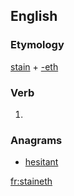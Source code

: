 ==English==

===Etymology===
[[stain]] + [[-eth]]

===Verb===
{{en-verb form}}

# {{archaic third-person singular of|stain}}

===Anagrams===
* [[hesitant#English|hesitant]]

[[fr:staineth]]